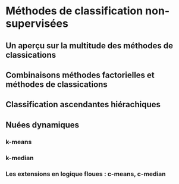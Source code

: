 # Méthodes de classification non-supervisées {#chap13}

## Un aperçu sur la multitude des méthodes de classications {#sect131}

## Combinaisons méthodes factorielles et méthodes de classications {#sect132}

## Classification ascendantes hiérachiques {#sect133}

## Nuées dynamiques  {#sect134}

### k-means  {#sect1341}
### k-median  {#sect1342}
### Les extensions en logique floues : c-means, c-median  {#sect1343}
